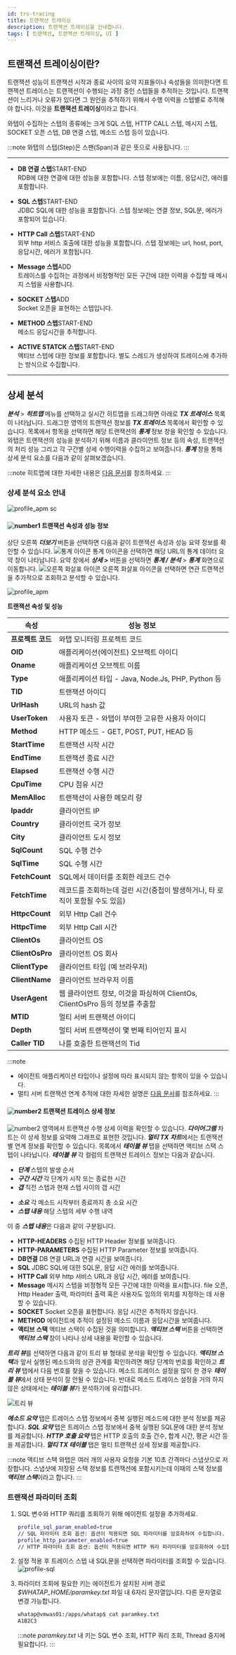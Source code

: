 ```yaml
---
id: trs-tracing
title: 트랜잭션 트레이싱
description: 트랜잭션 트레이싱을 안내합니다. 
tags: [ 트랜잭션, 트랜잭션 트레이싱, UI ]
---
```


## 트랜잭션 트레이싱이란? 

트랜잭션 성능이 트랜잭션 시작과 종료 사이의 요약 지표들이나 속성들을 의미한다면 트랜잭션 트레이스는 트랜잭션이 수행되는 과정 중인 스텝들을 추적하는 것입니다. 트랜잭션이 느리거나 오류가 있다면 그 원인을 추적하기 위해서 수행 이력을 스텝별로 추적해야 합니다. 이것을 **트랜잭션 트레이싱**이라고 합니다.

와탭이 수집하는 스텝의 종류에는 크게 SQL 스텝, HTTP CALL 스텝, 메시지 스텝, SOCKET 오픈 스텝, DB 연결 스텝, 메소드 스텝 등이 있습니다. 

:::note 
와탭의 스텝(Step)은 스팬(Span)과 같은 뜻으로 사용됩니다.
:::

---

* **DB 연결 스텝**<span class='type'>START-END</span><br/>
    RDB에 대한 연결에 대한 성능을 포함합니다. 스텝 정보에는 이름, 응답시간, 에러를 포함합니다.

* **SQL 스텝**<span class='type'>START-END</span><br/>
    JDBC SQL에 대한 성능을 포함합니다. 스텝 정보에는 연결 정보, SQL문, 에러가 포함되어 있습니다.

* **HTTP Call 스텝**<span class='type'>START-END</span><br/>
    외부 http 서비스 호출에 대한 성능을 포함합니다. 스텝 정보에는 url, host, port, 응답시간, 에러가 포함됩니다.

<!-- 문의 file 오픈 혹은 사용자도 임의의 위치를 지정하는 데 사용할 수 있습니다. 오픈 안 하는 것으로 -->
* **Message 스텝**<span class='type'>ADD</span><br/>
    트레이스를 수집하는 과정에서 비정형적인 모든 구간에 대한 이력을 수집할 때 메시지 스텝을 사용합니다.  

* **SOCKET 스텝**<span class='type'>ADD</span><br/>
    Socket 오픈을 표현하는 스텝입니다.

* **METHOD 스텝**<span class='type'>START-END</span><br/>
    메소드 응답시간을 추적합니다.

* **ACTIVE STATCK 스텝**<span class='type'>START-END</span><br/>
    액티브 스텝에 대한 정보를 포함합니다. 별도 스레드가 생성하여 트레이스에 추가하는 방식으로 수집합니다.

---

## 상세 분석

***분석*** > ***히트맵*** 메뉴를 선택하고 실시간 히트맵을 드래그하면 아래로 ***TX 트레이스*** 목록이 나타납니다. 드래그한 영역의 트랜잭션 정보를 ***TX 트레이스*** 목록에서 확인할 수 있습니다. 목록에서 항목을 선택하면 해당 트랜잭션의 ***통계*** 정보 창을 확인할 수 있습니다. 와탭은 트랜잭션의 성능을 분석하기 위해 이름과 클라이언트 정보 등의 속성, 트랜잭션의 처리 성능 그리고 각 구간별 상세 수행이력을 수집하고 보여줍니다. ***통계*** 창을 통해 상세 분석 요소를 다음과 같이 살펴보겠습니다. 

:::note
히트맵에 대한 자세한 내용은 [다음 문서](trs-view#상세-분석)를 참조하세요. 
:::

### 상세 분석 요소 안내

![profile_apm sc](/img/tx-trace-static.png)
<!-- ![profile_apm](/img/trs-profile-detail-view-v2.png)
![profile_apm](/img/trs-hitmap-analysis.png) -->

#### ![number1](/img/number-01.png) 트랜잭션 속성과 성능 정보

상단 오른쪽 ***더보기*** 버튼을 선택하면 다음과 같이 트랜잭션 속성과 성능 요약 정보를 확인할 수 있습니다. ![통계 아이콘](/img/ic-static.svg) 통계 아이콘을 선택하면 해당 URL의 통계 데이터 요약 창이 나타납니다. 요약 창에서 ***상세 >*** 버튼을 선택하면 ***통계 / 분석*** > ***통계*** 화면으로 이동합니다. ![오른쪽 화살표 아이콘](/img/ic-arrow-right.svg) 오른쪽 화살표 아이콘을 선택하면 연관 트랜잭션을 추가적으로 조회하고 분석할 수 있습니다.

![profile_apm](/img/tx-trace-dt.png)
<!-- ![profile_apm](/img/trs-hitmap-more-more.png)-->

<!-- 예를 들어 ***에러 종류*** ***SLOW_TX*** ![통계 아이콘](/img/ic-static.svg) 통계 아이콘을 선택하면 ***에러 메세지***, ***에러 종류***, ***에러 단계*** 등을 확인할 수 있습니다.  -->
<!-- 이 중 상단에 위치한 트랜잭션 속성과 성능 정보에 대한 설명은 다음과 같습니다. -->
<!-- 이미지 최신화 진행 중 1109-->
<!-- ![profile_apm_trs](https://img.whatap.io/media/images/Screenshot_2020-12-15_W_JAVA_DEMO_5490_-_Application_Monitoring14.png)-->

**트랜잭션 속성 및 성능**
<!-- 표기 방식 고민 -->
|속성|성능 정보|
|----|----|
|**프로젝트 코드**|와탭 모니터링 프로젝트 코드|
|**OID**|애플리케이션(에이전트) 오브젝트 아이디|
|**Oname**|애플리케이션 오브젝트 이름|
|**Type**|애플리케이션 타입 - Java, Node.Js, PHP, Python 등|
|**TID**|트랜잭션 아이디|
|**UrlHash**|URL의 hash 값|
|**UserToken**|사용자 토큰 - 와탭이 부여한 고유한 사용자 아이디|
|**Method**|HTTP 메소드 - GET, POST, PUT, HEAD 등|
|**StartTime**|트랜잭션 시작 시간|
|**EndTime**|트랜잭션 종료 시간|
|**Elapsed**|트랜잭션 수행 시간|
|**CpuTime**|CPU 점유 시간|
|**MemAlloc**|트랜잭션이 사용한 메모리 량|
|**Ipaddr**|클라이언트 IP|
|**Country**|클라이언트 국가 정보|
|**City**|클라이언트 도시 정보|
|**SqlCount**|SQL 수행 건수|
|**SqlTime**|SQL 수행 시간|
|**FetchCount**|SQL에서 데이터를 조회한 레코드 건수|
|**FetchTime**|레코드를 조회하는데 걸린 시간(중첩이 발생하거나, 타 로직이 포함될 수도 있음)|
|**HttpcCount**|외부 Http Call 건수|
|**HttpcTime**|외부 Http Call 시간|
|**ClientOs**|클라이언트 OS|
|**ClientOsPro**|클라이언트 OS 회사|
|**ClientType**|클라이언트 타입 (예 브라우저)|
|**ClientName**|클라이언트 브라우저 이름|
|**UserAgent**|웹 클라이언트 정보, 이것을 파싱하여 ClientOs, ClientOsPro 등의 정보를 추출함|
|**MTID**|멀티 서버 트랜잭션 아이디|
|**Depth**|멀티 서버 트랜잭션이 몇 번째 티어인지 표시|
|**Caller TID**|나를 호출한 트랜잭션의 Tid|

:::note
* 에이전트 애플리케이션 타입이나 설정에 따라 표시되지 않는 항목이 있을 수 있습니다.
* 멀티 서버 트랜잭션 연계 추적에 대한 자세한 설명은 [다음 문서](trs-multi-trace)를 참조하세요.
:::

<!-- 연관 트랜잭션_멀티 서버 트랜잭션 연계 추적은 고급 기능 쳅터에서 별도 설명되어 있습니다. -->
<!-- ⓵ ⓶ #SQL 파라미터 조회 옵션-->
<!-- 
:::note
1. ***Show Stats***를 선택하면 해당 URL의 통계 데이터를 조회할 수 있습니다
1. ***MTID***를 선택하면 연관 트랜잭션을 추가 조회 분석할 수 있습니다. 
1. 에이전트 애플리케이션 타입이나 설정에 따라 표시되지 않는 항목이 있을 수 있습니다. 각 에이전트 설명서 안내를 참고 바랍니다.
:::
-->

#### ![number2](/img/number-02.png) 트랜잭션 트레이스 상세 정보

![number2](/img/number-02.png) 영역에서 트랜잭션 수행 상세 이력을 확인할 수 있습니다. ***다이어그램*** 차트는 이 상세 정보를 요약해 그래프로 표현한 것입니다. ***멀티 TX 차트***에서는 트랜잭션 별 연계 정보를 확인할 수 있습니다. 목록에서 ***테이블 뷰*** 탭을 선택하면 액티브 스택 스텝이 나타납니다. ***테이블 뷰*** 각 컬럼의 트랜잭션 트레이스 정보는 다음과 같습니다.

<!--
***다이어그램***은 트랜잭션 수행 상세 이력입니다.
***다이어그램***은 트랜잭션 수행 상세 이력입니다. 수행 상세 이력을 보여주기 위한 ![number2](/img/number-02.png) 영역 각 컬럼의 **트랜잭션 트레이스 정보**는 다음과 같습니다.

**번호** 스텝의 발생 순서
* **누적 시간** 해당 스텝까지의 누적 수행 시간
* **스텝 시간** 해당 스텝에서의 응답시간
* **CPU Time** 해당 스텝까지 누적 CPU 사용 시간
* **메모리** 해당 스텝까지 누적 메모리 사용량
* **단계** 해당 스텝의 세부 수행 내역 

![number-s3](/img/number-03.png) 영역에서 액티브 스택을 확인할 수 있습니다.
-->

* ***단계*** 스텝의 발생 순서
* ***구간 시간*** 각 단계가 시작 또는 종료한 시간
* ***갭*** 직전 스텝과 현재 스텝 사이의 갭 시간
<!-- 앞서 실행한 메소드 사이의 간격 / 해당 스텝의 시작점부터 다음 스텝으로 넘어가는 과정까지 모든 대기 시간 -->
* ***소요*** 각 메소드 시작부터 종료까지 총 소요 시간
* ***스탭 내용*** 해당 스텝의 세부 수행 내역

이 중 ***스텝 내용***은 다음과 같이 구분됩니다.

* **HTTP-HEADERS** 수집된 HTTP Header 정보를 보여줍니다.
* **HTTP-PARAMETERS** 수집된 HTTP Parameter 정보를 보여줍니다.
* **DB연결** DB 연결 URL과 연결 시간을 보여줍니다.
* **SQL** JDBC SQL에 대한 SQL문, 응답 시간 에러를 보여줍니다.
* **HTTP Call** 외부 http 서비스 URL과 응답 시간, 에러를 보여줍니다.
* **Message** 메시지 스텝을 비정형적 모든 구간에 대한 이력을 표시합니다. file 오픈, Http Header 출력, 파라미터 출력 혹은 사용자도 임의의 위치를 지정하는 데 사용할 수 있습니다.
* **SOCKET** Socket 오픈을 표현합니다. 응답 시간은 추적하지 않습니다.
* **METHOD** 에이전트에 추적이 설정된 메소드 이름과 응답시간을 보여줍니다.
* **액티브 스택** 액티브 스택이 수집된 것을 의미합니다. ***액티브 스택*** 버튼을 선택하면 ***액티브 스택*** 창이 나타나 상세 내용을 확인할 수 있습니다.

***트리 뷰***를 선택하면 다음과 같이 트리 뷰 형태로 분석을 확인할 수 있습니다. ***액티브 스택***과 앞서 실행된 메소드와의 상관 관계를 확인하려면 해당 단계의 번호를 확인하고 ***트리 뷰*** 탭에서 다음 번호를 찾을 수 있습니다. 메소드 트레이스 설정을 많이 한 경우 ***테이블 뷰***에서 상태 분석이 잘 안될 수 있습니다. 반대로 메소드 트레이스 설정을 거의 하지 않은 상태에서는 ***테이블 뷰***가 분석하기에 유리합니다. 

![트리 뷰](/img/tx-trace-tree.png)

***메소드 요약*** 탭은 트레이스 스탭 정보에서 중복 실행된 메소드에 대한 분석 정보를 제공합니다. ***SQL 요약*** 탭은 트레이스 스탭 정보에서 중복 실행된 SQL문에 대한 분석 정보를 제공합니다. ***HTTP 호출 요약*** 탭은 HTTP 호출의 호출 건수, 합계 시간, 평균 시간 등을 제공합니다. ***멀티 TX 테이블*** 탭은 멀티 트랜잭션 상세 정보를 제공합니다.

:::note 액티브 스택
와탭은 여러 개의 사용자 요청을 기본 10초 간격마다 스냅샷으로 저장합니다. 스냅샷에 저장된 스택 정보를 트랜잭션에 포함시키는데 이때의 스택 정보를 ***액티브 스택***이라고 합니다.
:::

<!-- 


해당 액티브 스택과 앞서 실행된 메소드와의 상관 관계를 확인하려면 해당 단계의 번호를 참조하세요. 이 번호를 트리 뷰 탭을 클릭한 다음 번호를 찾아 확인합니다. 트리 뷰 탭만으로는 메소드가 시작한 시간을 파악할 수 없기 때문에 테이블 뷰 탭을 통해서 구간 시간을 먼저 확인하세요.

![number3](/img/number-03.png) 트랜잭션 트레이스 상세 정보

트랜잭션 트레이스를 상세히 볼 수 있습니다. ![number-s3](/img/number-03.png) 영역의 ***테이블 뷰***를 선택하면 액티브 스택 스텝이 나타납니다. 또한 ***트리 뷰*** 버튼을 선택하면 다음과 같이 트리뷰 형태로 분석을 확인할 수 있습니다.

![트리 뷰](/img/tx-trace-tree.png)
![profile_tree](/img/trs-profile-detail-tree-view-v2.png)

메소드 트레이스 설정을 많이 한 경우 리스트 뷰에서 상태 분석이 잘 안될 수 있습니다. 반대로 메소드 트레이스 설정을 거의 하지 않은 상태에서는 리스트 뷰가 분석하기에 유리합니다. 

***메소드 분석***을 선택하면 트레이스 스탭 정보에서 중복 실행된 메소드에 대한 분석 정보를 제공합니다. ***SQL 분석***을 선택하면 트레이스 스탭 정보에서 중복 실행된 SQL문에 대한 분석 정보를 제공합니다.
-->


<!-- 메소드 트레이스 메소드 트레이스? -->
<!-- 3번 화면 안내 더 필요..예시 다운로드 컬럼 선택 등 -->

### 트랜잭션 파라미터 조회

1. SQL 변수와 HTTP 쿼리를 조회하기 위해 에이전트 설정을 추가하세요.

    ```bash title='whatap.conf' {1,3}
    profile_sql_param_enabled=true 
    // SQL 파라미터 조회 옵션: 옵션이 적용되면 SQL 파라미터를 암호화하여 수집합니다.
    profile_http_parameter_enabled=true 
    // HTTP 파라미터 조회 옵션: 옵션이 적용되면 HTTP 쿼리 파라미터를 암호화하여 수집합니다.
    ```

1. 설정 적용 후 트레이스 스텝 내 SQL문을 선택하면 파라미터를 조회할 수 있습니다.
    ![profile-sql](https://img.whatap.io/media/images/Screenshot_2020-12-15_W_JAVA_DEMO_5490_-_Application_Monitoring18.png)  

1. 파라미터 조회에 필요한 키는 에이전트가 설치된 서버 경로 *$WHATAP_HOME/paramkey.txt* 파일 내 6자리 문자열입니다. 다른 문자열로 변경 가능합니다.

    ```bash title='paramkey.txt'
    whatap@vmwas01:/apps/whatap$ cat paramkey.txt
    A1B2C3
    ```

    :::note
    *paramkey.txt* 내 키는 SQL 변수 조회, HTTP 쿼리 조회, Thread 중지에 필요합니다.
    :::

<!-- 확인 후 인클루드 파일로 교체-->